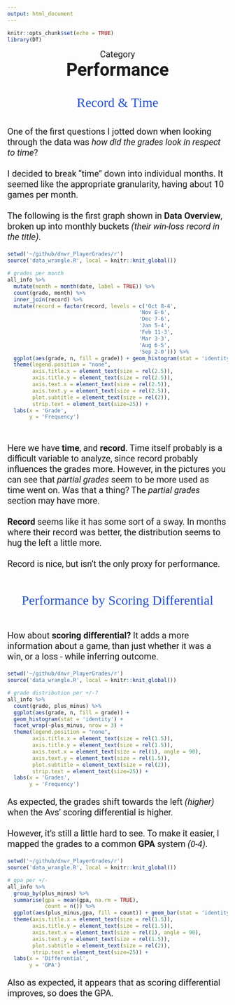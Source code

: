 ```yaml
---
output: html_document
---
```


```r
knitr::opts_chunk$set(echo = TRUE)
library(DT)
```

<p id = "cat">Category</p>
<strong><p id = "title">Performance</p></strong>
<br><br>
<p id="section">Record & Time</p>
<br>
<p id="desc">One of the first questions I jotted down when looking through the data was <i>how did the grades look in respect to time</i>?<br><br>I decided to break "time" down into individual months. It seemed like the appropriate granularity, having about 10 games per month.<br><br>The following is the first graph shown in <strong> Data Overview</strong>, broken up into monthly buckets *(their win-loss record in the title)*.</p>

```r
setwd('~/github/dnvr_PlayerGrades/r')
source('data_wrangle.R', local = knitr::knit_global())

# grades per month
all_info %>% 
  mutate(month = month(date, label = TRUE)) %>% 
  count(grade, month) %>% 
  inner_join(record) %>% 
  mutate(record = factor(record, levels = c('Oct 8-4',
                                          'Nov 8-6',
                                          'Dec 7-6',
                                          'Jan 5-4',
                                          'Feb 11-3',
                                          'Mar 3-3',
                                          'Aug 6-5',
                                          'Sep 2-0'))) %>% 
  ggplot(aes(grade, n, fill = grade)) + geom_histogram(stat = 'identity') + facet_wrap(~record, nrow = 4) +
  theme(legend.position = "none",
        axis.title.x = element_text(size = rel(2.5)),
        axis.title.y = element_text(size = rel(2.5)),
        axis.text.x = element_text(size = rel(2.5)),
        axis.text.y = element_text(size = rel(2.5)),
        plot.subtitle = element_text(size = rel(2)),
        strip.text = element_text(size=25)) +
  labs(x = 'Grade',
       y = 'Frequency')

```

<br>
<p id="desc">Here we have **time**, and **record**. Time itself probably is a difficult variable to analyze, since record probably influences the grades more. However, in the pictures you can see that *partial grades* seem to be more used as time went on. Was that a thing? The *partial grades* section may have more.<br><br>**Record** seems like it has some sort of a sway. In months where their record was better, the distribution seems to hug the left a little more.<br><br>Record is nice, but isn't the only proxy for performance.</p>

<br><br>
<p id="section">Performance by Scoring Differential</p>
<br>

<p id="desc">How about **scoring differential?** It adds a more information about a game, than just whether it was a win, or a loss - while inferring outcome.</p>

```r
setwd('~/github/dnvr_PlayerGrades/r')
source('data_wrangle.R', local = knitr::knit_global())

# grade distribution per +/-?
all_info %>% 
  count(grade, plus_minus) %>% 
  ggplot(aes(grade, n, fill = grade)) + 
  geom_histogram(stat = 'identity') + 
  facet_wrap(~plus_minus, nrow = 3) +
  theme(legend.position = "none",
        axis.title.x = element_text(size = rel(1.5)),
        axis.title.y = element_text(size = rel(1.5)),
        axis.text.x = element_text(size = rel(1), angle = 90),
        axis.text.y = element_text(size = rel(1.5)),
        plot.subtitle = element_text(size = rel(2)),
        strip.text = element_text(size=25)) +
  labs(x = 'Grades',
       y = 'Frequency')


```

<p id="desc">As expected, the grades shift towards the left *(higher)* when the Avs' scoring differential is higher.<br><br>However, it's still a little hard to see. To make it easier, I mapped the grades to a common **GPA** system *(0-4)*.</p>



```r
setwd('~/github/dnvr_PlayerGrades/r')
source('data_wrangle.R', local = knitr::knit_global())

# gpa per +/-
all_info %>% 
  group_by(plus_minus) %>% 
  summarise(gpa = mean(gpa, na.rm = TRUE),
            count = n()) %>% 
  ggplot(aes(plus_minus,gpa, fill = count)) + geom_bar(stat = 'identity') +
  theme(axis.title.x = element_text(size = rel(1.5)),
        axis.title.y = element_text(size = rel(1.5)),
        axis.text.x = element_text(size = rel(1), angle = 90),
        axis.text.y = element_text(size = rel(1.5)),
        plot.subtitle = element_text(size = rel(2)),
        strip.text = element_text(size=25)) +
  labs(x = 'Differential',
       y = 'GPA')

```

<p id='desc'>Also as expected, it appears that as scoring differential improves, so does the GPA.</p>






<style>
@import url('https://fonts.googleapis.com/css2?family=Roboto:wght@500&display=swap');
@import url('https://fonts.googleapis.com/css2?family=Zilla+Slab:wght@300;500&display=swap');

#cat{
  margin: auto;
  text-align: center;
  font-size: 20px;
  font-family: 'Roboto', sans-serif;
}

#title{
  margin: auto;
  text-align: center;
  font-size: 40px;
  font-family: 'Roboto', sans-serif;
}

#desc{
  font-size: 20px;
  font-family: 'Roboto', sans-serif;
}

#section{
  margin: auto;
  text-align: center;
  font-family: 'Zilla Slab', serif;
  font-size: 30px;
  color: #2553CC;
}

</style>
